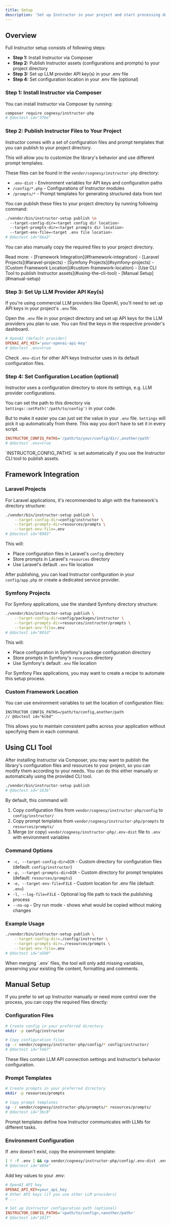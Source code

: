 ```yaml
---
title: Setup
description: 'Set up Instructor in your project and start processing data with LLMs'
---
```


## Overview

Full Instructor setup consists of following steps:
 - **Step 1:** Install Instructor via Composer
 - **Step 2:** Publish Instructor assets (configurations and prompts) to your project directory
 - **Step 3:** Set up LLM provider API key(s) in your .env file
 - **Step 4:** Set configuration location in your .env file (optional)

### Step 1: Install Instructor via Composer

You can install Instructor via Composer by running:

```bash
composer require cognesy/instructor-php
# @doctest id="3fbe"
```

### Step 2: Publish Instructor Files to Your Project

Instructor comes with a set of configuration files and prompt templates that you can publish to your project directory.

This will allow you to customize the library's behavior and use different prompt templates.

These files can be found in the `vendor/cognesy/instructor-php` directory:
- `.env-dist` - Environment variables for API keys and configuration paths
- `/config/*.php` - Configurations of Instructor modules
- `/prompts/*` - Prompt templates for generating structured data from text

You can publish these files to your project directory by running following command:

```bash
./vendor/bin/instructor-setup publish \n
  --target-config-dir=<target config dir location>
  --target-prompts-dir=<target prompts dir location>
  --target-env-file=<target .env file location>
# @doctest id="66a3"
```

You can also manually copy the required files to your project directory.

<Info>
Read more:
- [Framework Integration](#framework-integration)
    - [Laravel Projects](#laravel-projects)
    - [Symfony Projects](#symfony-projects)
    - [Custom Framework Location](#custom-framework-location)
- [Use CLI Tool to publish Instructor assets](#using-the-cli-tool)
- [Manual Setup](#manual-setup)
</Info>

### Step 3: Set Up LLM Provider API Key(s)

If you're using commercial LLM providers like OpenAI, you'll need to set up API keys in your project's `.env` file.

Open the `.env` file in your project directory and set up API keys for the LLM providers you plan to use. You can find
the keys in the respective provider's dashboard.

```ini
# OpenAI (default provider)
OPENAI_API_KEY='your-openai-api-key'
# @doctest .env=true
```

Check `.env-dist` for other API keys Instructor uses in its default configuration files.


### Step 4: Set Configuration Location (optional)

Instructor uses a configuration directory to store its settings, e.g. LLM provider configurations.

You can set the path to this directory via `Settings::setPath('/path/to/config')` in your code.

But to make it easier you can just set the value in your `.env` file. `Settings` will pick it up automatically
from there. This way you don't have to set it in every script.

```ini
INSTRUCTOR_CONFIG_PATHS='/path/to/your/config/dir/,another/path'
# @doctest .env=true
```

<Note>
`INSTRUCTOR_CONFIG_PATHS` is set automatically if you use the Instructor CLI tool to publish assets.
</Note>



## Framework Integration

### Laravel Projects

For Laravel applications, it's recommended to align with the framework's directory structure:

```bash
./vendor/bin/instructor-setup publish \
    --target-config-dir=config/instructor \
    --target-prompts-dir=resources/prompts \
    --target-env-file=.env
# @doctest id="8983"
```

This will:
- Place configuration files in Laravel's `config` directory
- Store prompts in Laravel's `resources` directory
- Use Laravel's default `.env` file location

After publishing, you can load Instructor configuration in your `config/app.php` or create a dedicated service provider.


### Symfony Projects

For Symfony applications, use the standard Symfony directory structure:

```bash
./vendor/bin/instructor-setup publish \
    --target-config-dir=config/packages/instructor \
    --target-prompts-dir=resources/instructor/prompts \
    --target-env-file=.env
# @doctest id="891d"
```

This will:
- Place configuration in Symfony's package configuration directory
- Store prompts in Symfony's `resources` directory
- Use Symfony's default `.env` file location

For Symfony Flex applications, you may want to create a recipe to automate this setup process.


### Custom Framework Location

You can use environment variables to set the location of configuration files:
```
INSTRUCTOR_CONFIG_PATHS=/path/to/config,another/path
// @doctest id="6c6d"
```

This allows you to maintain consistent paths across your application without specifying them in each command.




## Using CLI Tool

After installing Instructor via Composer, you may want to publish the library's configuration files
and resources to your project, so you can modify them according to your needs. You can do this either
manually or automatically using the provided CLI tool.

```bash
./vendor/bin/instructor-setup publish
# @doctest id="1636"
```

By default, this command will:
1. Copy configuration files from `vendor/cognesy/instructor-php/config` to `config/instructor/`
2. Copy prompt templates from `vendor/cognesy/instructor-php/prompts` to `resources/prompts/`
3. Merge (or copy) `vendor/cognesy/instructor-php/.env-dist` file to `.env` with environment variables

### Command Options

- `-c, --target-config-dir=DIR` - Custom directory for configuration files (default: `config/instructor`)
- `-p, --target-prompts-dir=DIR` - Custom directory for prompt templates (default: `resources/prompts`)
- `-e, --target-env-file=FILE` - Custom location for .env file (default: `.env`)
- `-l, --log-file=FILE` - Optional log file path to track the publishing process
- `--no-op` - Dry run mode - shows what would be copied without making changes

### Example Usage

```bash
./vendor/bin/instructor-setup publish \
    --target-config-dir=./config/instructor \
    --target-prompts-dir=./resources/prompts \
    --target-env-file=.env
# @doctest id="a5b0"
```

<Note>
When merging `.env` files, the tool will only add missing variables, preserving your existing file content, formatting and comments.
</Note>


## Manual Setup

If you prefer to set up Instructor manually or need more control over the process, you can copy the required files directly:

### Configuration Files

```bash
# Create config in your preferred directory
mkdir -p config/instructor

# Copy configuration files
cp -r vendor/cognesy/instructor-php/config/* config/instructor/
# @doctest id="fe67"
```
These files contain LLM API connection settings and Instructor's behavior configuration.

### Prompt Templates

```bash
# Create prompts in your preferred directory
mkdir -p resources/prompts

# Copy prompt templates
cp -r vendor/cognesy/instructor-php/prompts/* resources/prompts/
# @doctest id="3bc8"
```
Prompt templates define how Instructor communicates with LLMs for different tasks.

### Environment Configuration

If .env doesn't exist, copy the environment template:

```bash
[ ! -f .env ] && cp vendor/cognesy/instructor-php/config/.env-dist .env
# @doctest id="489e"
```

Add key values to your .env:
```ini
# OpenAI API key
OPENAI_API_KEY=your_api_key
# Other API keys (if you use other LLM providers)
# ...

# Set up Instructor configuration path (optional)
INSTRUCTOR_CONFIG_PATHS='<path/to/config>,<another/path>'
# @doctest id="181f"
```
